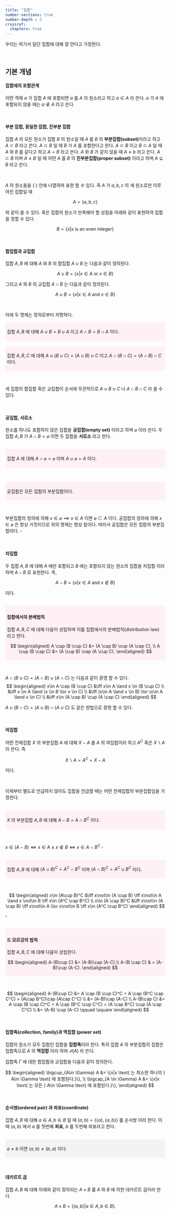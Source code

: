 ```yaml
---
title: "집합"
number-sections: true
number-depth : 3
crossref:
  chapters: true
---
```



우리는 여기서 일단 집합에 대해 잘 안다고 가정한다. 

</br>

## 기본 개념

::: {.callout-note appearance="simple" icon="false"}

::: {#def-part1_set_and_element}

#### 집합에의 포함관계

어떤 객체 $a$ 가 집합 $A$ 에 포함되면 $a$ 를 $A$ 의 원소라고 하고 $a\in A$ 라 쓴다. $a$ 가 $A$ 에 포함되지 않을 때는 $a\not\in A$ 라고 쓴다.


::: 
:::

</br>

::: {.callout-note appearance="simple" icon="false"}

::: {#def-part1_subset}

#### 부분 집합, 동일한 집합, 진부분 집합

집합 $A$ 의 모든 원소가 집합 $B$ 의 원소일 때 $A$ 를 $B$ 의 **부분집합(subset)**이라고 하고 $A \subset B$ 라고 쓴다. $A\subset B$ 일 때 $B$ 가 $A$ 를 포함한다고 한다. $A \subset B$ 이고 $B \subset A$ 일 때 $A$ 와 $B$ 를 같다고 하고 $A=B$ 라고 쓴다. $A$ 와 $B$ 가 같지 않을 때 $A \ne b$ 라고 쓴다. $A \subset B$ 이며 $A\ne B$ 일 때 어떤 $A$ 를 $B$ 의 **진부분집합(proper subset)** 이라고 하며 $A \subsetneq B$ 라고 쓴다.


::: 
:::


</br>

$A$ 의 원소들을 $\{\;\}$ 안에 나열하여 표현 할 수 있다. 즉 $A$ 가 $a,\,b,\,c$ 의 세 원소로만 이루어진 집합일 때 

$$
A = \{a,\,b,\,c\}
$$

와 같이 쓸 수 있다. 혹은 집합의 원소가 만족해야 할 성질을 아래와 같이 표현하여 집합을 정할 수 있다.

$$
B=\{x | x \text{ is an even integer}\}
$$


</br>


::: {.callout-note appearance="simple" icon="false"}

::: {#def-part1_union_and_intersection_of_sets}

#### 합집합과 교집합

집합 $A,\, B$ 에 대해 $A$ 와 $B$ 의 합집합 $A \cup B$ 는 다음과 같이 정의된다.

$$
A \cup B = \{x | x\in A \text{ or }x \in B\}
$$

그리고 $A$ 와 $B$ 의 교집합 $A \cap B$ 는 다음과 같이 정의된다.

$$
A \cup B = \{ x | x\in A \text{ and } x \in B\}
$$

::: 
:::

</br>

아래 두 명제는 정의로부터 자명하다. 

<div class="border" style="background-color:#FFF0F5 ;padding:5px;">

::: {#prp-associativity_of_union_and_intersection}

집합 $A,\,B$ 에 대해 $A \cup B = B \cup A$ 이고 $A \cap B = B \cap A$ 이다. 

:::


</div>

</br><div class="border" style="background-color:#FFF0F5 ;padding:5px;">

::: {#prp-commutativity_of_union_and_intersection}

집합 $A,\,B,\, C$ 에 대해 $A \cup (B \cup C) = (A \cup B) \cup C$ 이고 $A \cap (B\cap C) = (A \cap B) \cap C$ 이다. 

:::

</div>
</br>

세 집합의 합집합 혹은 교집합이 순서에 무관하므로 $A\cup B \cup C$ 나 $A \cap B \cap C$ 라 쓸 수 있다.




</br>

::: {.callout-note appearance="simple" icon="false"}

::: {#def-part1_empty_set}

#### 공집합, 서로소

원소를 하나도 포함하지 않은 집합을 **공집합(empty set)** 이라고 하며 $\varnothing$ 이라 쓴다. 두 집합 $A,\,B$ 가 $A\cap B=\varnothing$ 이면 두 집합을 **서로소** 라고 한다.


::: 
:::

</br><div class="border" style="background-color:#FFF0F5 ;padding:5px;">

::: {#prp-union_intersection_with_empty_set}

집합 $A$ 에 대해 $A \cap \varnothing = \varnothing$ 이며 $A \cup \varnothing = A$ 이다.

:::


</div></br>

<div class="border" style="background-color:#FFF0F5 ;padding:5px;">

::: {#thm-empty_set_is_subset_of_every_set}

공집합은 모든 집합의 부분집합이다.

:::

</div></br>

::: {.proof}

부분집합의 정의에 의해 $x\in \varnothing \implies x \in A$ 이면 $\varnothing \subset A$ 이다. 공집합의 정의에 의해 $x\in \varnothing$ 은 항상 거짓이므로 위의 명제는 항상 참이다. 따라서 공집합은 모든 집합의 부분집합이다. $\square$

:::

</br>

::: {.callout-note appearance="simple" icon="false"}

::: {#def-part1_diffeence_of_two_sets}

#### 차집합

두 집합 $A,\,B$ 에 대해 $A$ 에만 포함되고 $B$ 에는 포함되지 않는 원소의 집합을 차집합 이라 하며 $A-B$ 로 표현한다. 즉, 

$$
A-B =\{x | x\in A \text{ and }x\not\in B\}
$$

이다. 

::: 
:::

</br><div class="border" style="background-color:#FFF0F5 ;padding:5px;">

::: {#prp-distribution_law_for_sets}

#### 집합에서의 분배법칙

집합 $A,\,B,\,C$ 에 대해 다음이 성립하며 이를 집합에서의 분배법칙(distribution law) 라고 한다.

$$
\begin{aligned}
A \cap (B \cup C) &= (A \cap B) \cup (A \cap C), \\
A \cup (B \cap C) &= (A \cup B) \cap (A \cup C).
\end{aligned}
$$

:::
</div></br>

::: {.proof}
$A \cap (B \cup C) = (A \cap B) \cup (A \cap C)$ 는 다음과 같이 증명 할 수 있다.
$$
\begin{aligned}
x\in A \cap (B \cup C) &\iff x\in A \land x \in (B \cup C) \\
&\iff x \in A \land (x \in B \lor x \in C) \\
&\iff (x\in A \land x \in B) \lor (x\in A \land x \in C) \\
&\iff x\in (A \cap B) \cup (A \cap C)
\end{aligned}
$$

$A \cup (B \cap C) = (A \cup B) \cap (A \cup C)$ 도 같은 방법으로 증명 할 수 있다.

:::

</br>

::: {.callout-note appearance="simple" icon="false"}

::: {#def-part1_complement_of_set}

#### 여집합

어떤 전체집합 $X$ 의 부분집합 $A$ 에 대해 $X-A$ 를 $A$ 의 여집합이라 하고 $A^C$ 혹은 $X\backslash A$ 라 쓴다. 즉

$$
X\backslash A = A^C = X-A
$$

이다. 

::: 
:::

</br>


이제부터 별도로 언급하지 않아도 집합을 언급할 때는 어떤 전체집합의 부분집합임을 가정한다.

</br><div class="border" style="background-color:#FFF0F5 ;padding:5px;">

::: {#prp-difference_and_intersection}

$X$ 의 부분집합 $A,\,B$ 에 대해 $A-B = A \cap B^C$ 이다.

:::

</div></br>

::: {.proof}

$x\in (A-B) \iff x\in A \land x\not\in B \iff x\in A \cap B^C$ $\square$

:::

</br>
<div class="border" style="background-color:#FFF0F5 ;padding:5px;">

::: {#prp-complement_of_union_and_intersection}

집합 $A,\,B$ 에 대해 $(A\cup B)^C = A^C \cap B^C$ 이며 $(A \cap B)^C = A^C \cup B^C$ 이다. 

:::
</div></br>

::: {.proof}

$$
\begin{aligned}
x\in (A\cup B)^C &\iff x\not\in (A \cup B) \iff x\not\in A \land x \not\in B \iff x\in (A^C \cap B^C)  \\
x\in (A \cap B)^C &\iff x\not\in (A \cap B) \iff x\not\in A \lor x\not\in B \iff x\in (A^C \cup B^C) 
\end{aligned}
$$

$\square$
:::

</br>
<div class="border" style="background-color:#FFF0F5 ;padding:5px;">

::: {#thm-DeMorgrans_law}

#### 드 모르강의 법칙

집합 $A,\,B,\,C$ 에 대해 다음이 성립한다.

$$
\begin{aligned}
A-(B\cup C) &=  (A-B)\cap (A-C),\\
A-(B \cap C) & = (A-B)\cup (A-C).
\end{aligned}
$$

:::
</div></br>

::: {.proof}

$$
\begin{aligned}
A-(B\cup C) &=  A \cap (B \cup C)^C = A \cap (B^C \cap C^C) = (A\cap B^C)\cap (A\cap C^C) \\
&=  (A-B)\cap (A-C) \\
A-(B\cap C) &= A \cap (B \cap C)^C = A \cap (B^C \cup C^C) =  (A \cap B^C) \cup (A \cap C^C) \\
&= (A-B) \cup (A-C) \qquad \square
\end{aligned}
$$

:::


</br>

::: {.callout-note appearance="simple" icon="false"}

::: {#def-part1_collection}

#### 집합족(collection, family)과 멱집합 (power set)

집합의 원소가 모두 집합인 집합을 **집합족**이라 한다. 특히 집합 $A$ 의 부분집합의 집합은 집합족으로 $A$ 의 **멱집합** 이라 하며 $\mathcal{P}(A)$ 라 쓴다. 


::: 
:::

집합족 $\Gamma$ 에 대한 합집합과 교집합을 다음과 같이 정의한다. 

$$
\begin{aligned}
\bigcup_{A\in \Gamma} A &= \{x|x \text{ 는 최소한 하나의 } A\in \Gamma \text{ 에 포함된다.}\}, \\
\bigcap_{A \in \Gamma} A &= \{x|x \text{ 는 모든 } A\in \Gamma \text{ 에 포함된다.}\},
\end{aligned}
$$

</br>

::: {.callout-note appearance="simple" icon="false"}

::: {#def-part1_ordered_pair}

#### 순서쌍(ordered pair) 과 좌표(coordinate)

집합 $A,\,B$ 에 대해 $a\in A,\, b\in B$ 일 때 $(a,\,b) = \{ \{a\}, \, \{a, b\}\}$ 를 순서쌍 이라 한다. 이 때 $(a,\,b)$ 에서 $a$ 를 첫번째 **좌표**, $b$ 를 두번째 좌표라고 한다.


::: 
:::

</br><div class="border" style="background-color:#F2F4F4  ;padding:5px;">

::: {#exm-ordered_pair}

$a \ne b$ 이면 $(a,\,b) \ne (b,\,a)$ 이다. 
:::

</div></br>

::: {.callout-note appearance="simple" icon="false"}

::: {#def-part1_cartesian_product}

#### 데카르트 곱

집합 $A,\,B$ 에 대해 아래와 같이 정의되는 $A\times B$ 를 $A$ 와 $B$ 에 의한 데카르트 곱이라 한다.

$$
A \times B = \{(a,b)| a\in A,\, b\in B\}.
$$

::: 
:::

</br>